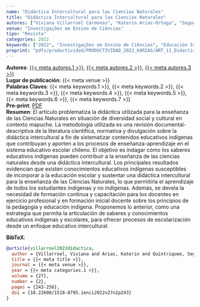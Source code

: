 ```yaml
---
name: "Didáctica Intercultural para las Ciencias Naturales"
title: "Didáctica Intercultural para las Ciencias Naturales" 
autores: ["Viviana Villarroel Cárdenas", "Katerin Arias-Ortega", "Segundo Quintriqueo Millán"]
venue: "Investigações em Ensino de Ciências"
tipo: "Revista"
categories: 2022
keywords: ["2022", "Investigações em Ensino de Ciências", "Educación Intercultural", "Enseñanza de las Ciencias", "Educación Cultural y Responsable", "Hegemonía Cultural", "Educación Escolar"]
preprint: "pdfs/productividad/PRODUCTIVIDAD_2022_KARIAS/ART_11_Didactica para las ciencias_Villarroel_Arias et al_2022_SCOPUS.pdf"
---
```

**Autores**: [{{< meta autores.1 >}}](../members/current/Viviana Villarroel Cárdenas.qmd), [{{< meta autores.2 >}}](../members/current/Katerin Arias-Ortega.qmd), [{{< meta autores.3 >}}](../members/current/Segundo Quintriqueo Millán.qmd)  
**Lugar de publicación**: {{< meta venue >}}     
**Palabras Claves**: {{< meta keywords.1 >}}, {{< meta keywords.2 >}}, {{< meta keywords.3 >}}, {{< meta keywords.4 >}}, {{< meta keywords.5 >}}, {{< meta keywords.6 >}}, {{< meta keywords.7 >}}  
**Pre-print**: [PDF](../{{< meta preprint >}})    
**Resumen**: El artículo problematiza la didáctica utilizada para la enseñanza de las Ciencias Naturales en situación de diversidad social y cultural en contexto mapuche. La metodología utilizada es una revisión documental-descriptiva de la literatura científica, normativa y divulgación sobre la didáctica intercultural a fin de sistematizar contenidos educativos indígenas que contribuyan y aporten a los procesos de enseñanza-aprendizaje en el sistema educativo escolar chileno. El objetivo es indagar cómo los saberes educativos indígenas pueden contribuir a la enseñanza de las ciencias naturales desde una didáctica intercultural. Los principales resultados evidencian que existen conocimientos educativos indígenas susceptibles de incorporar a la educación escolar y sustentar una didáctica intercultural para la enseñanza de las Ciencias Naturales, lo que permitiría el aprendizaje de todos los estudiantes indígenas y no indígenas. Además, se devela la necesidad de formación continua y capacitación para los docentes en ejercicio profesional y en formación inicial docente sobre los principios de la pedagogía y educación indígena. Proponemos lo anterior, como una estrategia que permita la articulación de saberes y conocimientos educativos indígenas y escolares, para ofrecer procesos de escolarización desde un enfoque educativo intercultural.


**BibTeX**:
```bibtex
@article{villarroel2022didactica,
  author = {Villarroel, Viviana and Arias, Katerin and Quintriqueo, Segundo},
  title = {{< meta title >}},
  journal = {{< meta venue >}},
  year = {{< meta categories.1 >}},
  volume = {27},
  number = {2},
  pages = {243-256},
  doi = {10.22600/1518-8795.ienci2022v27n2p243}
}
```
